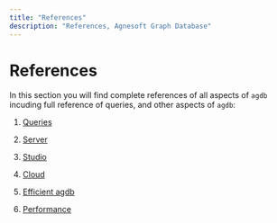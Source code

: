 ```yaml
---
title: "References"
description: "References, Agnesoft Graph Database"
---
```


# References

In this section you will find complete references of all aspects of `agdb` incuding full reference of queries, and other aspects of `agdb`:

1. [Queries](references/queries)

2. [Server](references/server)

3. [Studio](references/studio)

4. [Cloud](references/cloud)

5. [Efficient agdb](references/efficient-agdb)

6. [Performance](references/performance)
